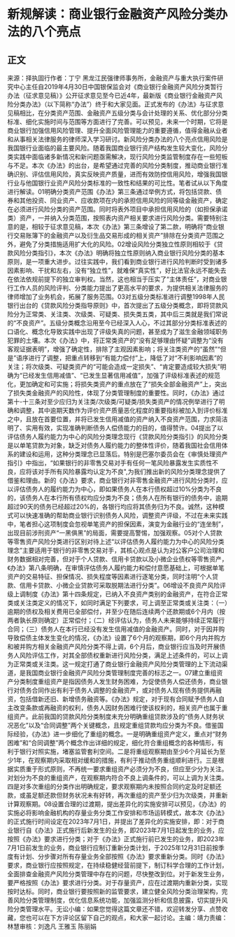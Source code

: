 # 新规解读：商业银行金融资产风险分类办法的八个亮点
## 正文
来源：择执固行作者：丁宁 黑龙江民强律师事务所，金融资产与重大执行案件研究中心主任自2019年4月30日中国银保监会对《商业银行金融资产风险分类暂行办法（征求意见稿）》公开征求意见至今已近4年，最新版《商业银行金融资产风险分类办法》（以下简称“办法”）终于和大家见面。正式发布的《办法》与征求意见稿相比，在分类资产范围、金融资产五级分类与会计处理的关系、优化部分分类标准、细化实施时间与范围等方面进行了完善。可以预见，未来一个时期，它将是商业银行加强信用风险管理、提升全面风险管理能力的重要遵循，值得金融从业者和从事相关法律服务的律师深入学习研讨。新风险分类办法的八个亮点信用风险是我国银行业面临的最主要风险。随着我国商业银行资产结构发生较大变化，风险分类实践中面临诸多新情况和新问题亟需解决，现行风险分类监管制度存在一些短板与不足。本次《办法》的出台，是希望通过完善的风险分类制度，推动商业银行准确识别、评估信用风险，真实反映资产质量，进而有效防控信用风险，增强我国银行业与他国银行业资产风险分类标准的一致性和结果的可比性。笔者试从以下角度进行解读。01明确分类资产范围《办法》第三条通过举例方式，将包括贷款、债券和其他投资、同业资产、应收款项在内的承担信用风险的同等级金融资产，确定在必须进行风险分类的资产范围。同时将表外项目中承担信用风险的（如担保承诺类）资产，一并纳入分类范围，按照表内资产相关要求进行风险分类。需要特别注意的是，相较于征求意见稿，本次《办法》第三条增设了第二款，明确将“商业银行交易账簿下的金融资产以及衍生品交易形成的相关资产”排除在分类资产范围之外，避免了分类措施适用扩大化的风险。02增设风险分类独立性原则相较于《贷款风险分类指引》，本次《办法》明确将独立性原则纳入商业银行风险分类的基本原则，是一项重大进步。过往实践中，我们看到商业银行进行风险判断时受到诸多因素影响、干扰和左右，没有“独立性”，就难保“真实性”，好比法官永远不能失去在依法依规前提下的独立审判权。当然，这也相当于压实了“主体责任”，对商业银行工作人员的风险评判、分类能力提出了更高水平的要求，为提供相关法律服务的律师增加了业务机会，拓展了服务范围。03对五级分类标准进行调整1998年人民银行出台的《贷款风险分类指导原则》中，首次提出了五级分类概念，即将贷款风险分为正常类、关注类、次级类、可疑类、损失类五类，其中后三类就是我们常说的“不良资产”。五级分类概念沿用至今已经深入人心，不过其部分分类标准表述的口语化、概念化导致实践中出现了评级失真的问题，甚至成为了滋生金融领域职务犯罪的土壤。本次《办法》中，将正常类资产的“没有足够理由怀疑”调整为“没有客观证据表明”，增强了确定性，排除了主观因素影响；将关注类资产的“虽然”“但是”语序进行了调整，把重点转移到“有能力偿付”上，降低了对“不利影响因素”的关注；将次级类、可疑类资产的“可能会造成一定损失”、“肯定要造成较大损失”明确为“已经发生信用减值”、“已发生显著信用减值”，加强了评级标准表述的规范化，更加确定和可实施；将损失类资产的重点放在了“损失全部金融资产”上，突出了损失类金融资产的风险性，体现了分类管理制度的重要性。同时，《办法》通过第十-十三条对至少应归为关注类/次级类/可疑类/损失类资产的情况例举进行了明确和调整，其中逾期天数作为评价资产质量恶化程度的重要指标被加入到评价标准之中，且放在首要位置，并将已发生信用减值的资产纳入不良资产范围，力求简洁明了、实用有效，实现准确判断债务人偿债能力的目的，值得赞许。04提出了以评估债务人履约能力为中心的风险分类理念现行《贷款风险分类指引》的风险分类是以单笔贷款为对象，缺乏对债务人履约能力的整体性评价，随着我国社会信用体系的建设和运用，这种分类理念已显落后。特别是巴塞尔委员会在《审慎处理资产指引》中指出，“如果银行的非零售交易对手有任何一笔风险暴露发生实质性不良，应将该对手所有风险暴露均认定为不良",为我们推出新的风险分类理念提供了借鉴和理由。新的《办法》要求，商业银行对非零售金融资产进行风险分类时，应以评估债务人的履约能力为中心，即如果债务人在本行债权超过10%分类为不良的，该债务人在本行所有债权均应分类为不良；债务人在所有银行的债务中，逾期超过90天的债务已经超过20%的，各银行均应将其债务归为不良。诚然，这种模式可以快速准确的帮助商业银行识别债务人风险，调整资产评级，不过在未来实践中，笔者担心这项制度会忽视单笔资产的担保因素，演变为金融行业的“连坐制”，出现目前涉刑资产“一黑俱黑”的局面，需要提高警惕，加强观察。05对个人贷款等零售资产风险分类进行区别对待上述“以评估债务人履约能力为中心的风险分类理念”主要适用于银行的非零售交易对手，其核心观点是认为对公客户公司治理和财务数据相对完善，但对于个人贷款、信用卡贷款以及小微企业债权等零售资产，《办法》第八条明确，在审慎评估债务人履约能力和偿付意愿基础上，可根据单笔资产的交易特征、担保情况、损失程度等因素进行逐笔分类，同时注明“个人贷款、信用卡贷款、小微企业贷款可采取脱期法进行分类”。06增设不良资产风险评级上调制度《办法》第十四条规定，已纳入不良资产类别的金融资产，在符合正常类或关注类定义的情况下，如同时满足下列要求，可上调至正常类或关注类：（一）逾期的债权及相关费用已全部偿付，并至少在随后连续两个还款期或6个月内（按两者孰长原则确定）正常偿付；（二）经评估认为，债务人未来能够持续正常履行合同；（三）债务人在本行已经没有发生信用减值的金融资产。同时，对于因并购导致偿债主体发生变化的情况，《办法》设置了6个月的观察期，即6个月内并购方和被并购方相关金融资产风险分类不得上调，6个月后，商业银行应当及时开展债务人风险评估工作，对其全部债权重新进行风险分类，满足上述条件的，可以上调为正常类或关注类。这一规定打通了商业银行金融资产风险分类管理的上下流动渠道，是我国商业银行金融资产风险分类管理制度完善的标志之一。07建立重组资产分类制度重组资产是指因债务人发生财务困难，为促使债务人偿还债务，商业银行对债务合同作出有利于债务人调整的金融资产，或对债务人现有债务提供再融资，包括借新还旧、新增债务融资等。《办法》规定，对于现有合同赋予债务人自主改变条款或再融资的权利，债务人因财务困难行使该权利的，相关资产也属于重组资产。此前我国的贷款风险分类制度未充分明确重组贷款涉及的“债务人财务状况恶化”以及“合同调整”两个关键概念，且规定重组贷款均应分类为不良。借鉴国际经验，《办法》进一步细化了重组的概念。一是明确重组资产定义，重点对“财务困难”和“合同调整”两个概念作出详细的规定，细化符合重组概念的各种情形，有利于银行对照实施，堵塞监管套利空间。二是将重组观察期由至少6个月延长为至少1年，在观察期内采取相对缓和的措施，有利于推动债务重组顺利进行。三是根据实质重于形式原则，不再统一要求重组资产必须分为不良，但应至少分为关注。对划分为不良的重组资产，在观察期内符合不良上调条件的，可以上调为关注类。四是对多次重组的分类作出明确规定，要求观察期内未按照合同约定及时足额还款，或虽足额还款但财务状况未有好转，再次重组的资产至少归为次级类，并重新计算观察期。08设置合理的过渡期，提出差异化的实施安排可以预见，《办法》的实施必将影响金融机构的存量业务分类工作安排和市场运转模式，故本次《办法》的正式施行时间设定在2023年7月1日，并提出了差异化的实施安排，即：对于商业银行自《办法》正式施行后新发生的业务，即2023年7月1日起发生的业务，应按照《办法》要求进行分类；对于《办法》正式施行前已发生的业务，即2023年7月1日前发生的业务，商业银行应制订重新分类计划，于2025年12月31日前按季度有计划、分步骤对所有存量业务全部按照《办法》要求重新分类。同时《办法》要求，商业银行应按照规定，在持续稳健经营前提下，制订科学合理的工作计划，全面排查金融资产风险分类管理中存在的问题，尽快整改到位。对于新发生业务，要严格按照《办法》要求进行分类。对于存量资产，应在过渡期内重新分类，实现按时达标。同时，商业银行要按照新的监管要求，建立健全风险分类治理架构，完善风险分类管理制度，优化信息系统功能，加强监测分析和信息披露，切实提升风险分类管理水平。无讼小编：如果您觉得这篇文章还不错，欢迎转发分享、点赞收藏，您也可以在下方评论区留下自己的观点，和大家一起讨论。主编：靖力责编：林慧审核：刘逸凡 王雅玉 陈丽娟 